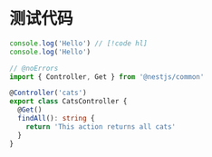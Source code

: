 # 测试代码

```ts filename='xxx.js' showLineNumbers
console.log('Hello') // [!code hl]
console.log('Hello')
```

```ts
// @noErrors
import { Controller, Get } from '@nestjs/common'

@Controller('cats')
export class CatsController {
  @Get()
  findAll(): string {
    return 'This action returns all cats'
  }
}
```
